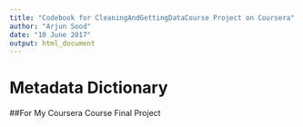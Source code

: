 ```yaml
---
title: "Codebook for CleaningAndGettingDataCourse Project on Coursera"
author: "Arjun Sood"
date: "10 June 2017"
output: html_document
---
```


# Metadata Dictionary 
##For My Coursera Course Final Project

